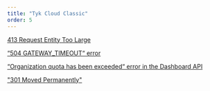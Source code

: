 ```yaml
---
title: "Tyk Cloud Classic"
order: 5
---
```


[413 Request Entity Too Large](/5.5/troubleshooting/tyk-cloud-classic/413-request-entity-large)

[“504 GATEWAY_TIMEOUT“ error](/5.5/troubleshooting/tyk-cloud-classic/504-gateway-timeout-error)

[“Organization quota has been exceeded“ error in the Dashboard API](/5.5/troubleshooting/tyk-cloud-classic/organisation-quota-exceeded-error-dashboard-api)

["301 Moved Permanently"](/5.5/troubleshooting/tyk-cloud-classic/301-moved-permanently)
